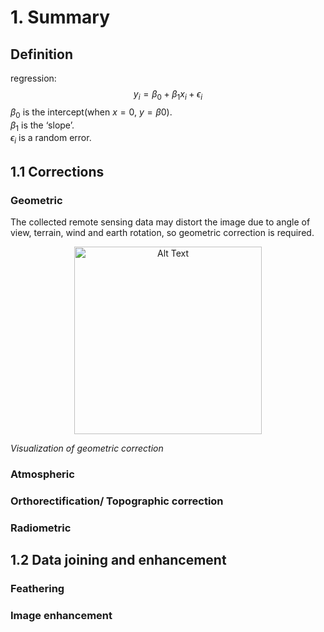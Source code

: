 # 1. Summary

## Definition

regression:
$$
y_{i} =  \beta _{0} + \beta_{1}x_{i} + \epsilon _{i}
$$
$\beta_{0}$ is the intercept(when $x=0$, $y = \beta{0}$). \
$\beta_{1}$ is the 'slope'. \
$\epsilon_{i}$ is a random error. \


## 1.1 Corrections

### Geometric

The collected remote sensing data may distort the image due to angle of view, terrain, wind and earth rotation, so geometric correction is required.
<p align="center">
  <img src="fig/week3/fig1.png" alt="Alt Text" width="300"/>
</p>
*Visualization of geometric correction*

### Atmospheric

### Orthorectification/ Topographic correction

###  Radiometric


## 1.2 Data joining and enhancement

### Feathering

### Image enhancement